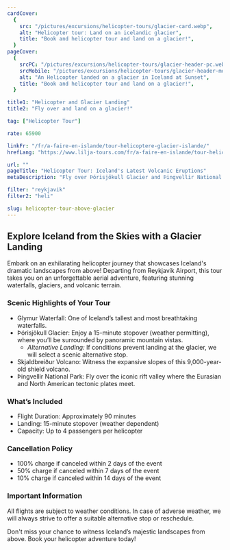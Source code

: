 ```yaml
---
cardCover:
  {
    src: "/pictures/excursions/helicopter-tours/glacier-card.webp",
    alt: "Helicopter tour: Land on an icelandic glacier",
    title: "Book and helicopter tour and land on a glacier!",
  }
pageCover:
  {
    srcPC: "/pictures/excursions/helicopter-tours/glacier-header-pc.webp",
    srcMobile: "/pictures/excursions/helicopter-tours/glacier-header-mobile.webp",
    alt: "An Helicopter landed on a glacier in Iceland at Sunset",
    title: "Book and helicopter tour and land on a glacier!",
  }

title1: "Helicopter and Glacier Landing"
title2: "Fly over and land on a glacier!"

tag: ["Helicopter Tour"]

rate: 65900

linkFr: "/fr/a-faire-en-islande/tour-helicoptere-glacier-islande/"
hrefLang: "https://www.lilja-tours.com/fr/a-faire-en-islande/tour-helicoptere-glacier-islande/"

url: ""
pageTitle: "Helicopter Tour: Iceland's Latest Volcanic Eruptions"
metaDescription: "Fly over Þórisjökull Glacier and Þingvellir National Park with a scenic landing. 90-minute helicopter tour from Reykjavik. Book now!"

filter: "reykjavik"
filter2: "heli"

slug: helicopter-tour-above-glacier
---
```


## Explore Iceland from the Skies with a Glacier Landing

Embark on an exhilarating helicopter journey that showcases Iceland's dramatic landscapes from above! Departing from Reykjavík Airport, this tour takes you on an unforgettable aerial adventure, featuring stunning waterfalls, glaciers, and volcanic terrain.

### Scenic Highlights of Your Tour

- Glymur Waterfall: One of Iceland’s tallest and most breathtaking waterfalls.
- Þórisjökull Glacier: Enjoy a 15-minute stopover (weather permitting), where you’ll be surrounded by panoramic mountain vistas.
  - _Alternative Landing:_ If conditions prevent landing at the glacier, we will select a scenic alternative stop.
- Skjaldbreiður Volcano: Witness the expansive slopes of this 9,000-year-old shield volcano.
- Þingvellir National Park: Fly over the iconic rift valley where the Eurasian and North American tectonic plates meet.

### What’s Included

- Flight Duration: Approximately 90 minutes
- Landing: 15-minute stopover (weather dependent)
- Capacity: Up to 4 passengers per helicopter

### Cancellation Policy

- 100% charge if canceled within 2 days of the event
- 50% charge if canceled within 7 days of the event
- 10% charge if canceled within 14 days of the event

### Important Information

All flights are subject to weather conditions. In case of adverse weather, we will always strive to offer a suitable alternative stop or reschedule.

Don't miss your chance to witness Iceland’s majestic landscapes from above. Book your helicopter adventure today!

<script
  type="text/javascript"
  src="https://widgets.bokun.io/assets/javascripts/apps/build/BokunWidgetsLoader.js?bookingChannelUUID=97236c68-b945-4a96-8587-660bdc4c45fd"
  async
></script>

<div
  class="bokunWidget"
  data-src="https://widgets.bokun.io/online-sales/97236c68-b945-4a96-8587-660bdc4c45fd/experience-calendar/795532"
></div>
